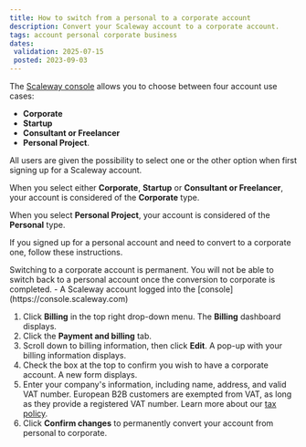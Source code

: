 ```yaml
---
title: How to switch from a personal to a corporate account
description: Convert your Scaleway account to a corporate account.
tags: account personal corporate business
dates:
 validation: 2025-07-15
 posted: 2023-09-03
---
```




The [Scaleway console](https://console.scaleway.com) allows you to choose between four account use cases:

- **Corporate**
- **Startup**
- **Consultant or Freelancer**
- **Personal Project**.

All users are given the possibility to select one or the other option when first signing up for a Scaleway account.

When you select either **Corporate**, **Startup** or **Consultant or Freelancer**, your account is considered of the **Corporate** type.

When you select **Personal Project**, your account is considered of the **Personal** type.

If you signed up for a personal account and need to convert to a corporate one, follow these instructions.

<Message type="important">
  Switching to a corporate account is permanent. You will not be able to switch back to a personal account once the conversion to corporate is completed.
</Message>

<Requirements />
- A Scaleway account logged into the [console](https://console.scaleway.com)

1. Click **Billing** in the top right drop-down menu. The **Billing** dashboard displays.
2. Click the **Payment and billing** tab.
3. Scroll down to billing information, then click <Icon name="edit" /> **Edit**. A pop-up with your billing information displays.
    <Lightbox image={image} alt="" />
4. Check the box at the top to confirm you wish to have a corporate account. A new form displays.
    <Lightbox image={image2} alt="" />
5. Enter your company's information, including name, address, and valid VAT number.
    <Message type="note">
    European B2B customers are exempted from VAT, as long as they provide a registered VAT number. Learn more about our [tax policy](/billing/faq/#do-the-prices-shown-on-the-website-include-eu-vat).
    </Message>
6. Click **Confirm changes** to permanently convert your account from personal to corporate.